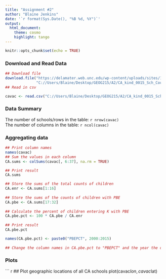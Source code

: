 ---
title: "Assignment #2"
author: "Blaine Jenkins"
date: '`r format(Sys.Date(), "%B %d, %Y")`'
output:
  html_document:
    theme: cosmo
    highlight: tango
---

```{r setup, include=FALSE}
knitr::opts_chunk$set(echo = TRUE)
```

### Download and Read Data

```{r download}
## Download file
download.file("https://delamater.web.unc.edu/wp-content/uploads/sites/15517/2019/08/CA_kind_0015_Sch_Counts_PBE.csv",
              "C://Users/Blaine/Desktop/GEOG215/A2/CA_kind_0015_Sch_Counts_PBE.csv")
## Read in csv

cavac <- read.csv("C://Users/Blaine/Desktop/GEOG215/A2/CA_kind_0015_Sch_Counts_PBE.csv" )

```
### Data Summary

The number of schools/rows in the table: `r nrow(cavac) `  
The number of columns in the table: `r ncol(cavac)`

### Aggregating data

```{r aggregate}
## Print column names
names(cavac)
## Sum the values in each column
CA.sums <- colSums(cavac[, 6:37], na.rm = TRUE)

## Print result
CA.sums

## Store the sums of the total counts of children
CA.enr <- CA.sums[1:16]
 
## Store the sums of the counts of children with PBE
CA.pbe <- CA.sums[17:32]
 
## Calculate the percent of children entering K with PBE
CA.pbe.pct <- 100 * CA.pbe / CA.enr
 
## Print result
CA.pbe.pct

names(CA.pbe.pct) <- paste0("PBEPCT", 2000:2015)
 
## Change the column names in CA.pbe.pct to "PBEPCT" and the year the data is from without a space between the letters and numbers

```
### Plots

``` {r plotschools}
## Plot geographic locations of all CA schools
plot(cavac$lon, cavac$lat)

